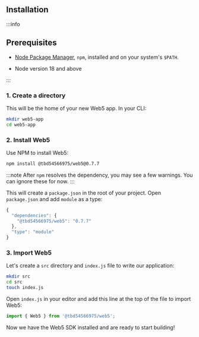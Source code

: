 
<section class="docs-section">

## Installation

:::info
<h2>Prerequisites</h2>
<ul>
  <li>
    <p><a href="https://docs.npmjs.com/downloading-and-installing-node-js-and-npm" 
    target="_blank">Node Package Manager</a>, <code>npm</code>, installed and on your system's <code>$PATH</code>.</p>
  </li>
  <li>
    <p>Node version 18 and above</p>
  </li>
</ul>
:::

### 1. Create a directory
<p>This will be the home of your new Web5 app. In your CLI: </p> 

```bash
mkdir web5-app
cd web5-app
```

### 2. Install Web5

<p>Use NPM to install Web5:</p>

```bash
npm install @tbd54566975/web5@0.7.7
```

:::note
After `npm` resolves the dependency, you may see a few warnings. You can ignore these for now.
:::

This will create a `package.json` in the root of your project. Open `package.json` and add `module` as a type:

```js
{
  "dependencies": {
    "@tbd54566975/web5": "0.7.7"
  },
  "type": "module"
}
```

### 3. Import Web5

Let's create a `src` directory and `index.js` file to write our application:

```bash
mkdir src
cd src
touch index.js
```

Open `index.js` in your editor and add this line at the top of the file to import Web5:
```js
import { Web5 } from '@tbd54566975/web5';
```

Now we have the Web5 SDK installed and are ready to start building!

</section>